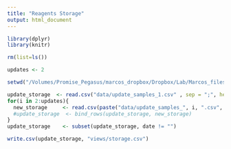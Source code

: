 ```yaml
---
title: "Reagents Storage"
output: html_document
---
```


<!-- Load libraries --> 
```r
library(dplyr)
library(knitr)
```
<!-- Clean --> 
```r
rm(list=ls())
```

```r
updates <- 2
```

<!-- Set the working directory -->
```r
setwd("/Volumes/Promise_Pegasus/marcos_dropbox/Dropbox/Lab/Marcos_files/Organization/samples_marcos")
```

<!-- update reagents -->
```r
update_storage  <- read.csv("data/update_samples_1.csv" , sep = ";", header = TRUE, stringsAsFactors=FALSE)
for(i in 2:updates){
  new_storage     <- read.csv(paste("data/update_samples_", i, ".csv", sep=""), sep = ",", header = TRUE, stringsAsFactors=FALSE)
  #update_storage  <- bind_rows(update_storage, new_storage)
}
update_storage    <- subset(update_storage, date != "")
```

```r
write.csv(update_storage, "views/storage.csv")
```

```r

```


